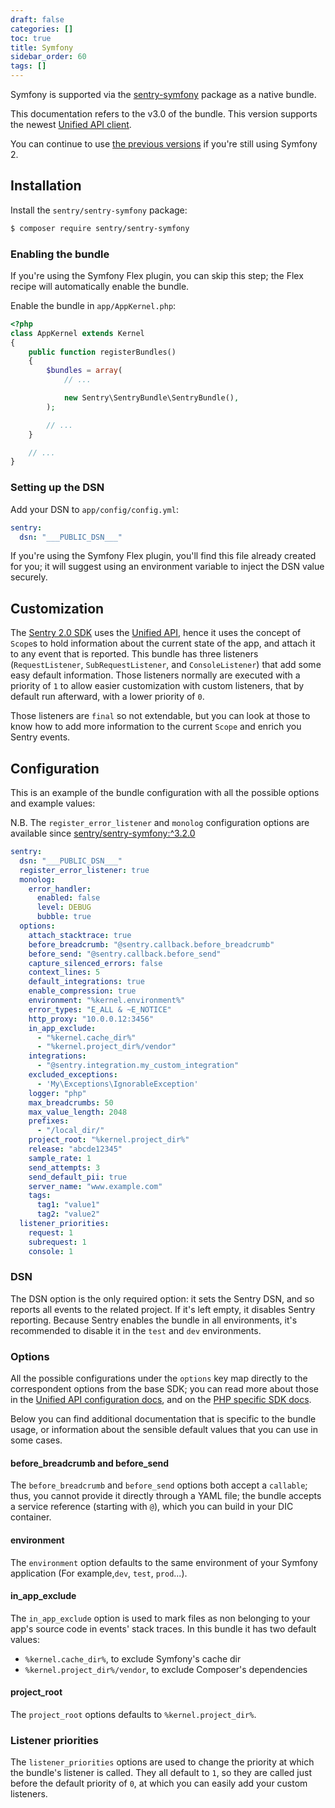 ```yaml
---
draft: false
categories: []
toc: true
title: Symfony
sidebar_order: 60
tags: []
---
```


Symfony is supported via the [sentry-symfony](https://github.com/getsentry/sentry-symfony) package as a native bundle.

<Alert level="warning" title="New version"><markdown>

This documentation refers to the v3.0 of the bundle. This version supports the newest [Unified API client](/platforms/php/).

You can continue to use [the previous versions](/clients/php/integrations/#symfony-2) if you're still using Symfony 2.

</markdown></Alert>

## Installation

Install the `sentry/sentry-symfony` package:

```bash
$ composer require sentry/sentry-symfony
```

### Enabling the bundle

<Alert level="" title=""><markdown>

If you're using the Symfony Flex plugin, you can skip this step; the Flex recipe will automatically enable the bundle.

</markdown></Alert>

Enable the bundle in `app/AppKernel.php`:

```php
<?php
class AppKernel extends Kernel
{
    public function registerBundles()
    {
        $bundles = array(
            // ...

            new Sentry\SentryBundle\SentryBundle(),
        );

        // ...
    }

    // ...
}
```

### Setting up the DSN

Add your DSN to `app/config/config.yml`:

```yaml
sentry:
  dsn: "___PUBLIC_DSN___"
```

If you're using the Symfony Flex plugin, you'll find this file already created for you; it will suggest using an environment variable to inject the DSN value securely.

## Customization

The [Sentry 2.0 SDK](/platforms/php/#php-specific-options) uses the
[Unified API](https://develop.sentry.dev/sdk/unified-api/), hence it uses the concept of `Scope`s to
hold information about the current state of the app, and attach it to any event that is reported.
This bundle has three listeners (`RequestListener`, `SubRequestListener`, and `ConsoleListener`) that add some easy
default information. Those listeners normally are executed with a priority of `1` to allow easier customization with
custom listeners, that by default run afterward, with a lower priority of `0`.

Those listeners are `final` so not extendable, but you can look at those to know how to add more information to the
current `Scope` and enrich you Sentry events.

## Configuration

This is an example of the bundle configuration with all the possible options and example values:

N.B. The `register_error_listener` and `monolog` configuration options are available since [sentry/sentry-symfony:^3.2.0](https://github.com/getsentry/sentry-symfony/releases/tag/3.2.0)

```yaml
sentry:
  dsn: "___PUBLIC_DSN___"
  register_error_listener: true
  monolog:
    error_handler:
      enabled: false
      level: DEBUG
      bubble: true
  options:
    attach_stacktrace: true
    before_breadcrumb: "@sentry.callback.before_breadcrumb"
    before_send: "@sentry.callback.before_send"
    capture_silenced_errors: false
    context_lines: 5
    default_integrations: true
    enable_compression: true
    environment: "%kernel.environment%"
    error_types: "E_ALL & ~E_NOTICE"
    http_proxy: "10.0.0.12:3456"
    in_app_exclude:
      - "%kernel.cache_dir%"
      - "%kernel.project_dir%/vendor"
    integrations:
      - "@sentry.integration.my_custom_integration"
    excluded_exceptions:
      - 'My\Exceptions\IgnorableException'
    logger: "php"
    max_breadcrumbs: 50
    max_value_length: 2048
    prefixes:
      - "/local_dir/"
    project_root: "%kernel.project_dir%"
    release: "abcde12345"
    sample_rate: 1
    send_attempts: 3
    send_default_pii: true
    server_name: "www.example.com"
    tags:
      tag1: "value1"
      tag2: "value2"
  listener_priorities:
    request: 1
    subrequest: 1
    console: 1
```

### DSN

The DSN option is the only required option: it sets the Sentry DSN, and so reports all events to the related project. If it's
left empty, it disables Sentry reporting. Because Sentry enables the bundle in all environments, it's recommended to
disable it in the `test` and `dev` environments.

### Options

All the possible configurations under the `options` key map directly to the correspondent options from the base SDK;
you can read more about those in the [Unified API configuration docs](/error-reporting/configuration/),
and on the [PHP specific SDK docs](/platforms/php/#php-specific-options).

Below you can find additional documentation that is specific to the bundle usage, or information about the sensible default
values that you can use in some cases.

#### before_breadcrumb and before_send

The `before_breadcrumb` and `before_send` options both accept a `callable`; thus, you cannot provide it directly through
a YAML file; the bundle accepts a service reference (starting with `@`), which you can build in your DIC container.

#### environment

The `environment` option defaults to the same environment of your Symfony application (For example,`dev`, `test`, `prod`...).

#### in_app_exclude

The `in_app_exclude` option is used to mark files as non belonging to your app's source code in events' stack traces.
In this bundle it has two default values:

- `%kernel.cache_dir%`, to exclude Symfony's cache dir
- `%kernel.project_dir%/vendor`, to exclude Composer's dependencies

#### project_root

The `project_root` options defaults to `%kernel.project_dir%`.

### Listener priorities

The `listener_priorities` options are used to change the priority at which the bundle's listener is called. They all default
to `1`, so they are called just before the default priority of `0`, at which you can easily add your custom listeners.
